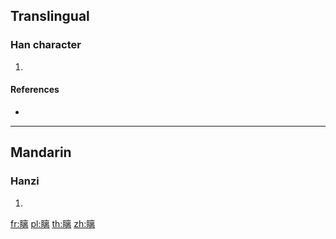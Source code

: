 {{character info/new}}
==Translingual==

===Han character===
{{Han char|rn=109|rad=目|as=11|sn=16|four=60027|canj=BUYUB}}

# {{defn|Han|sort=目11}}

====References====
* {{Han ref|kx=0816.060|dkj=23646|dj=1229.030|hdz=42507.100|uh=779D|ud=30621|bh=EA77|bd=60023}}

----

==Mandarin==

===Hanzi===
{{cmn-hanzi|pin=[[chī]] ([[chi1]])|wg=ch'ih<sup>1</sup>}}

# {{defn|lang=cmn|sort=目11}}

[[fr:瞝]]
[[pl:瞝]]
[[th:瞝]]
[[zh:瞝]]